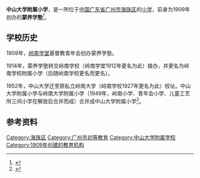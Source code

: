 {{Distinguish|珠海中山大学附属小学|中山大学深圳附属学校}}
{{Primarysources|time=2021-02-24T16:02:06+00:00}}
{{Infobox School
| name           = 中山大学附属小学
| image          = Primary School Attached to Sun Yat-sen University Logo 中山大学附属小学标识.jpg
| motto          = 
| established    = 1909年
| type           = 公有民办学校
| language       = [[简体中文|简体中文]]、[[汉语|汉语]]
| district       = 
| grades         = [[六年|六年]]
| founder        = 
| principal      = 
| vice_principal = 
| address        = {{CHN}}[[广东省|广东省]][[广州市|广州市]][[海珠区|海珠区]]新港西路135路<br>[[中山大学广州校区南校园|中山大学广州校区南校园]]内
| website        = [http://fx.sysu.edu.cn 中山大学附属小学官网]
}}
'''中山大学附属小学'''，是一所位于[[中国|中国]][[广东省|广东省]][[广州市|广州市]][[海珠区|海珠区]]的[[小学|小学]]，前身为1909年创办的'''蒙养学塾'''<ref name="官网">{{cite news |title=学校简介 |url=http://fx.sysu.edu.cn/introduction |publisher=中山大学附属小学 |date= |accessdate=2021-02-24 |archive-date=2019-05-02 |archive-url=https://web.archive.org/web/20190502192619/http://fx.sysu.edu.cn/introduction |dead-url=yes }}</ref>。

==学校历史==
1909年，[[岭南学堂|岭南学堂]]基督教青年会创办蒙养学塾。

1914年，蒙养学塾转交岭南学校（岭南学堂1912年更名为此）接办，并更名为岭南学校附属小学（后随岭南学校更名而更名）。

1952年，中山大学迁至原私立岭南大学（岭南学校1927年更名为此）校址。中山大学附属小学与岭南大学附属小学（1949年，岭南小学、青年会小学、儿童工艺所三间小学在解放后合并而成）合并成中山大学附属小学<ref name="官网">{{cite news|title=学校简介 |url=http://fx.sysu.edu.cn/introduction  |publisher=中山大学附属小学 |date=}}</ref>。

==参考资料==
<references />

{{中山大学}}
[[Category:海珠区|Category:海珠区]]
[[Category:广州市初等教育|Category:广州市初等教育]]
[[Category:中山大学附属学校|Category:中山大学附属学校]]
[[Category:1909年创建的教育机构|Category:1909年创建的教育机构]]